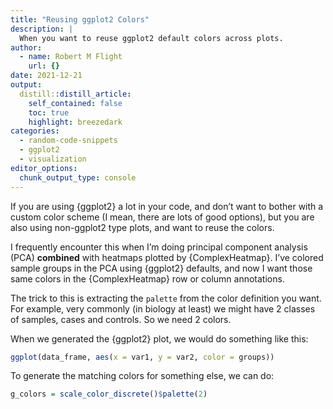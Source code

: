 ```yaml
---
title: "Reusing ggplot2 Colors"
description: |
  When you want to reuse ggplot2 default colors across plots.
author:
  - name: Robert M Flight
    url: {}
date: 2021-12-21
output:
  distill::distill_article:
    self_contained: false
    toc: true
    highlight: breezedark
categories:
  - random-code-snippets
  - ggplot2
  - visualization
editor_options: 
  chunk_output_type: console
---
```


If you are using {ggplot2} a lot in your code, and don't want to bother with a custom color scheme (I mean, there are lots of good options), but you are also using non-ggplot2 type plots, and want to reuse the colors.

I frequently encounter this when I'm doing principal component analysis (PCA) **combined** with heatmaps plotted by {ComplexHeatmap}.
I've colored sample groups in the PCA using {ggplot2} defaults, and now I want those same colors in the {ComplexHeatmap} row or column annotations.

The trick to this is extracting the `palette` from the color definition you want.
For example, very commonly (in biology at least) we might have 2 classes of samples, cases and controls.
So we need 2 colors.

When we generated the {ggplot2} plot, we would do something like this:

```r
ggplot(data_frame, aes(x = var1, y = var2, color = groups))
```

To generate the matching colors for something else, we can do:

```r
g_colors = scale_color_discrete()$palette(2)
```
